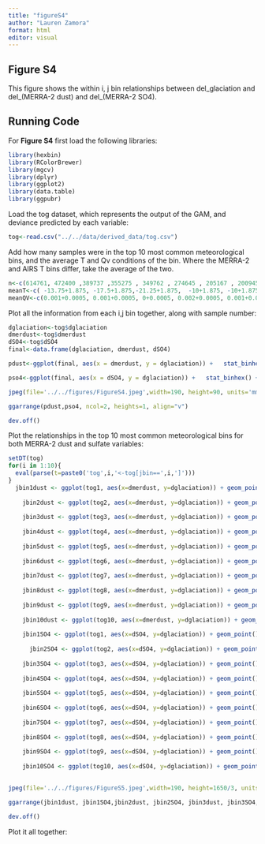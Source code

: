 ```yaml
---
title: "figureS4"
author: "Lauren Zamora"
format: html
editor: visual
---
```


## Figure S4

This figure shows the within i, j bin relationships between del_glaciation and del\_(MERRA-2 dust) and del\_(MERRA-2 SO4).

## Running Code

For **Figure S4** first load the following libraries:

```r
library(hexbin)
library(RColorBrewer)
library(mgcv)
library(dplyr)
library(ggplot2)
library(data.table)
library(ggpubr)
```

Load the tog dataset, which represents the output of the GAM, and deviance predicted by each variable:

```r
tog<-read.csv("../../data/derived_data/tog.csv")
```

Add how many samples were in the top 10 most common meteorological bins, and the average T and Qv conditions of the bin. Where the MERRA-2 and AIRS T bins differ, take the average of the two.

```r
n<-c(614761, 472400 ,389737 ,355275 , 349762 , 274645 , 205167 , 200945 , 161074 ,154076)
meanT<-c( -13.75+1.875, -17.5+1.875,-21.25+1.875,  -10+1.875, -10+1.875, -17.5+1.875,    -13.75+1.875,    -25+1.875,   -13.75+1.875, mean(c(-17.5+1.875, -13.75+1.875) ))
meanQV<-c(0.001+0.0005, 0.001+0.0005, 0+0.0005, 0.002+0.0005, 0.001+0.0005 , 0+0.0005 , 0+0.0005 , 0+0.0005 , 0.002+0.0005 , 0.001+0.0005 )


```

Plot all the information from each i,j bin together, along with sample number:

```r

dglaciation<-tog$dglaciation
dmerdust<-tog$dmerdust
dSO4<-tog$dSO4
final<-data.frame(dglaciation, dmerdust, dSO4)

pdust<-ggplot(final, aes(x = dmerdust, y = dglaciation)) +   stat_binhex() +   scale_fill_gradient(name = "count", trans = "log",  breaks = 10^(0:2)) + theme(axis.title.y=element_text(size=8), axis.title.x=element_text(size=8), panel.background = element_rect(fill = 'white', colour = 'black')) + labs(x = expression(atop(NA, atop(textstyle(' '),textstyle('\u{2202}(MERRA-2 dust)'['i,j']*' (ng m'^-3*')') ))), y = expression(atop(NA, atop(textstyle(' '),textstyle('\u{2202}glaciation'['i,j']*' (%)') )))) + lims(y=c(-25,50), x=c(-2500,3000)) 

pso4<-ggplot(final, aes(x = dSO4, y = dglaciation)) +   stat_binhex() +   scale_fill_gradient(name = "count", trans = "log",  breaks = 10^(0:2)) + theme(axis.title.y=element_text(size=8), axis.title.x=element_text(size=8), panel.background = element_rect(fill = 'white', colour = 'black')) + labs(x = expression(atop(NA, atop(textstyle(' '),textstyle('\u{2202}(MERRA-2 sulfate)'['i,j']*' (ng m'^-3*')') ))), y = expression(atop(NA, atop(textstyle(' '),textstyle('\u{2202}glaciation'['i,j']*' (%)') )))) + lims(y=c(-25,50), x=c(-300,400)) 

jpeg(file='../../figures/FigureS4.jpeg',width=190, height=90, units='mm', res=600, pointsize=10)

ggarrange(pdust,pso4, ncol=2, heights=1, align="v")

dev.off()
```

Plot the relationships in the top 10 most common meteorological bins for both MERRA-2 dust and sulfate variables:

```r
setDT(tog)
for(i in 1:10){
  eval(parse(t=paste0('tog',i,'<-tog[jbin==',i,']')))
}  
  jbin1dust <- ggplot(tog1, aes(x=dmerdust, y=dglaciation)) + geom_point() + lims(y=c(-25,50), x=c(-2500,3000)) + labs(x = expression(atop(NA, atop(textstyle(' '),textstyle('\u{2202}(MERRA-2 dust)'['i,j']*' (ng m'^-3*')') ))), y = expression(atop(NA, atop(textstyle(' '),textstyle('\u{2202}glaciation'['i,j']*' (%)') )))) + annotate("text", x=-1500, y=30, label= "n=6M\navT=-11.9\navQv=0.0015", size=3)
  
    jbin2dust <- ggplot(tog2, aes(x=dmerdust, y=dglaciation)) + geom_point() + lims(y=c(-25,50), x=c(-2500,3000)) + labs(x = expression(atop(NA, atop(textstyle(' '),textstyle('\u{2202}(MERRA-2 dust)'['i,j']*' (ng m'^-3*')') ))), y = expression(atop(NA, atop(textstyle(' '),textstyle('\u{2202}glaciation'['i,j']*' (%)') )))) + annotate("text", x=-1500, y=30, label= "n=5M\navT=-15.6\navQv=0.0015", size=3)
    
    jbin3dust <- ggplot(tog3, aes(x=dmerdust, y=dglaciation)) + geom_point() + lims(y=c(-25,50), x=c(-2500,3000)) + labs(x = expression(atop(NA, atop(textstyle(' '),textstyle('\u{2202}(MERRA-2 dust)'['i,j']*' (ng m'^-3*')') ))), y = expression(atop(NA, atop(textstyle(' '),textstyle('\u{2202}glaciation'['i,j']*' (%)') ))))  + annotate("text", x=-1500, y=30, label= "n=4M\navT=-19.4\navQv=0.0005", size=3)
      
    jbin4dust <- ggplot(tog4, aes(x=dmerdust, y=dglaciation)) + geom_point() + lims(y=c(-25,50), x=c(-2500,3000)) + labs(x = expression(atop(NA, atop(textstyle(' '),textstyle('\u{2202}(MERRA-2 dust)'['i,j']*' (ng m'^-3*')') ))), y = expression(atop(NA, atop(textstyle(' '),textstyle('\u{2202}glaciation'['i,j']*' (%)') ))))  + annotate("text", x=-1500, y=30, label= "n=4M\navT=-8.1\navQv=0.0025", size=3)
      
    jbin5dust <- ggplot(tog5, aes(x=dmerdust, y=dglaciation)) + geom_point() + lims(y=c(-25,50), x=c(-2500,3000)) + labs(x = expression(atop(NA, atop(textstyle(' '),textstyle('\u{2202}(MERRA-2 dust)'['i,j']*' (ng m'^-3*')') ))), y = expression(atop(NA, atop(textstyle(' '),textstyle('\u{2202}glaciation'['i,j']*' (%)') )))) + annotate("text", x=-1500, y=30, label= "n=3M\navT=-8.1\navQv=0.0015", size=3)
      
    jbin6dust <- ggplot(tog6, aes(x=dmerdust, y=dglaciation)) + geom_point() + lims(y=c(-25,50), x=c(-2500,3000)) + labs(x = expression(atop(NA, atop(textstyle(' '),textstyle('\u{2202}(MERRA-2 dust)'['i,j']*' (ng m'^-3*')') ))), y = expression(atop(NA, atop(textstyle(' '),textstyle('\u{2202}glaciation'['i,j']*' (%)') ))))  + annotate("text", x=-1500, y=30, label= "n=3M\navT=-15.6\navQv=0.0005", size=3)
      
    jbin7dust <- ggplot(tog7, aes(x=dmerdust, y=dglaciation)) + geom_point() + lims(y=c(-25,50), x=c(-2500,3000)) + labs(x = expression(atop(NA, atop(textstyle(' '),textstyle('\u{2202}(MERRA-2 dust)'['i,j']*' (ng m'^-3*')') ))), y = expression(atop(NA, atop(textstyle(' '),textstyle('\u{2202}glaciation'['i,j']*' (%)') ))))  + annotate("text", x=-1500, y=30, label= "n=2M\navT=-11.9\navQv=0.0005", size=3)
      
    jbin8dust <- ggplot(tog8, aes(x=dmerdust, y=dglaciation)) + geom_point() + lims(y=c(-25,50), x=c(-2500,3000)) + labs(x = expression(atop(NA, atop(textstyle(' '),textstyle('\u{2202}(MERRA-2 dust)'['i,j']*' (ng m'^-3*')') ))), y = expression(atop(NA, atop(textstyle(' '),textstyle('\u{2202}glaciation'['i,j']*' (%)') ))))  + annotate("text", x=-1500, y=30, label= "n=2M\navT=-23.1\navQv=0.0005", size=3)
      
    jbin9dust <- ggplot(tog9, aes(x=dmerdust, y=dglaciation)) + geom_point() + lims(y=c(-25,50), x=c(-2500,3000)) + labs(x = expression(atop(NA, atop(textstyle(' '),textstyle('\u{2202}(MERRA-2 dust)'['i,j']*' (ng m'^-3*')') ))), y = expression(atop(NA, atop(textstyle(' '),textstyle('\u{2202}glaciation'['i,j']*' (%)') )))) + annotate("text", x=-1500, y=30, label= "n=2M\navT=-11.9\navQv=0.0025", size=3)
      
    jbin10dust <- ggplot(tog10, aes(x=dmerdust, y=dglaciation)) + geom_point() + lims(y=c(-25,50), x=c(-2500,3000)) + labs(x = expression(atop(NA, atop(textstyle(' '),textstyle('\u{2202}(MERRA-2 dust)'['i,j']*' (ng m'^-3*')') ))), y = expression(atop(NA, atop(textstyle(' '),textstyle('\u{2202}glaciation'['i,j']*' (%)') ))))  + annotate("text", x=-1500, y=30, label= "n=2M\navT=-13.8\navQv=0.0015", size=3)
    
    jbin1SO4 <- ggplot(tog1, aes(x=dSO4, y=dglaciation)) + geom_point() + lims(y=c(-25,50), x=c(-300,400))+ labs(x = expression(atop(NA, atop(textstyle(' '),textstyle('\u{2202}(MERRA-2 sulfate)'['i,j']*' (ng m'^-3*')') ))), y = expression(atop(NA, atop(textstyle(' '),textstyle('\u{2202}glaciation'['i,j']*' (%)') ))))
    
      jbin2SO4 <- ggplot(tog2, aes(x=dSO4, y=dglaciation)) + geom_point() + lims(y=c(-25,50), x=c(-300,400))+ labs(x = expression(atop(NA, atop(textstyle(' '),textstyle('\u{2202}(MERRA-2 sulfate)'['i,j']*' (ng m'^-3*')') ))), y = expression(atop(NA, atop(textstyle(' '),textstyle('\u{2202}glaciation'['i,j']*' (%)') ))))
    
    jbin3SO4 <- ggplot(tog3, aes(x=dSO4, y=dglaciation)) + geom_point() + lims(y=c(-25,50), x=c(-300,400))+ labs(x = expression(atop(NA, atop(textstyle(' '),textstyle('\u{2202}(MERRA-2 sulfate)'['i,j']*' (ng m'^-3*')') ))), y = expression(atop(NA, atop(textstyle(' '),textstyle('\u{2202}glaciation'['i,j']*' (%)') ))))
      
    jbin4SO4 <- ggplot(tog4, aes(x=dSO4, y=dglaciation)) + geom_point() + lims(y=c(-25,50), x=c(-300,400))+ labs(x = expression(atop(NA, atop(textstyle(' '),textstyle('\u{2202}(MERRA-2 sulfate)'['i,j']*' (ng m'^-3*')') ))), y = expression(atop(NA, atop(textstyle(' '),textstyle('\u{2202}glaciation'['i,j']*' (%)') ))))
      
    jbin5SO4 <- ggplot(tog5, aes(x=dSO4, y=dglaciation)) + geom_point() + lims(y=c(-25,50), x=c(-300,400))+ labs(x = expression(atop(NA, atop(textstyle(' '),textstyle('\u{2202}(MERRA-2 sulfate)'['i,j']*' (ng m'^-3*')') ))), y = expression(atop(NA, atop(textstyle(' '),textstyle('\u{2202}glaciation'['i,j']*' (%)') ))))
      
    jbin6SO4 <- ggplot(tog6, aes(x=dSO4, y=dglaciation)) + geom_point() + lims(y=c(-25,50), x=c(-300,400))+ labs(x = expression(atop(NA, atop(textstyle(' '),textstyle('\u{2202}(MERRA-2 sulfate)'['i,j']*' (ng m'^-3*')') ))), y = expression(atop(NA, atop(textstyle(' '),textstyle('\u{2202}glaciation'['i,j']*' (%)') ))))
      
    jbin7SO4 <- ggplot(tog7, aes(x=dSO4, y=dglaciation)) + geom_point() + lims(y=c(-25,50), x=c(-300,400))+ labs(x = expression(atop(NA, atop(textstyle(' '),textstyle('\u{2202}(MERRA-2 sulfate)'['i,j']*' (ng m'^-3*')') ))), y = expression(atop(NA, atop(textstyle(' '),textstyle('\u{2202}glaciation'['i,j']*' (%)') ))))
      
    jbin8SO4 <- ggplot(tog8, aes(x=dSO4, y=dglaciation)) + geom_point() + lims(y=c(-25,50), x=c(-300,400))+ labs(x = expression(atop(NA, atop(textstyle(' '),textstyle('\u{2202}(MERRA-2 sulfate)'['i,j']*' (ng m'^-3*')') ))), y = expression(atop(NA, atop(textstyle(' '),textstyle('\u{2202}glaciation'['i,j']*' (%)') ))))
      
    jbin9SO4 <- ggplot(tog9, aes(x=dSO4, y=dglaciation)) + geom_point() + lims(y=c(-25,50), x=c(-300,400))+ labs(x = expression(atop(NA, atop(textstyle(' '),textstyle('\u{2202}(MERRA-2 sulfate)'['i,j']*' (ng m'^-3*')') ))), y = expression(atop(NA, atop(textstyle(' '),textstyle('\u{2202}glaciation'['i,j']*' (%)') ))))
      
    jbin10SO4 <- ggplot(tog10, aes(x=dSO4, y=dglaciation)) + geom_point() + lims(y=c(-25,50), x=c(-300,400))+ labs(x = expression(atop(NA, atop(textstyle(' '),textstyle('\u{2202}(MERRA-2 sulfate)'['i,j']*' (ng m'^-3*')') ))), y = expression(atop(NA, atop(textstyle(' '),textstyle('\u{2202}glaciation'['i,j']*' (%)') ))))

    
jpeg(file='../../figures/FigureS5.jpeg',width=190, height=1650/3, units='mm', res=600, pointsize=10)

ggarrange(jbin1dust, jbin1SO4,jbin2dust, jbin2SO4, jbin3dust, jbin3SO4, jbin4dust, jbin4SO4, jbin5dust, jbin5SO4, jbin6dust, jbin6SO4, jbin7dust, jbin7SO4, jbin8dust, jbin8SO4, jbin9dust, jbin9SO4, jbin10dust, jbin10SO4, ncol=2, nrow=10, heights=1, align="v")

dev.off()
```

Plot it all together:

```r

```
